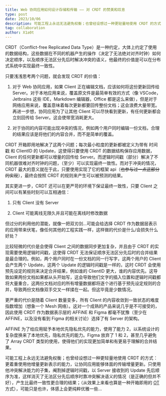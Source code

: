```yaml
---
title: Web 协同应用如何设计存储和传输 —— 对 CRDT 的赞美和叹息
type: post
date: 2023/10/06
description: 可能工程上永远无法避免权衡；也曾经设想过一种更轻量地使用 CRDT 的方式...
tag: collaboration
author: X1a0t
---
```


CRDT（Conflict-free Replicated Data Type）是一种约定，大体上约定了使用的数据结构，这些数据在不同的机器产生的操作（决定了无法绝对对齐时钟）如何决定顺序，以及顺序无法区分先后时解决冲突的语义，他最终的价值是可以在分布式系统中实现最终一致性。

只要浅浅思考两个问题，就会发现 CRDT 的价值：

1. 对于 Web 协同应用，如果 Client 正在编辑文档，应该如何将这份更新回传给 Server。对于本地应用来说，覆盖原文件是最简单有效的方式（像 VSCode，Jetbrains 这些 IDE，Markdown 编辑器，Office 都是这么来做），但是对于网络应用来说，覆盖意味着每次更新都要回传整份文档；这会浪费大量带宽。再进一步想，协同应用为了让其他 Client 可以尽快看到更新，有任何更新都会立刻回传给 Server。这会使带宽消耗更大。

2. 对于协同的内容可能出现冲突的情况，例如两个用户同时编辑一份文档，合理的结果应该是将他们的内容合并，而不是简单的覆盖。

CRDT 开箱即用地解决了这两个问题；每次最小粒度的更新都被定义为带有 时间戳 和 ClientID 的 Update，这使得只要使用 CRDT 的数据结构保存应用数据，Client 的任何更新都可以增量的回传给 Server。而逻辑时间戳（部分）解决了不同机器很难对齐时钟的问题，（至少）可以实现最终一致性。而对于冲突的情况，CRDT 最大的意义就在于此，只要使用实现了它的框架 api（~~也参与过一点这部分的实现~~），最终会按照 CRDT 的规则来产生可以被预测的结果。

其实更进一步，CRDT 还可以在更严苛的环境下保证最终一致性，只要 Client 之间可以有某些时刻可以互相通信：

1. 只有 Client 没有 Server

2. Client 可能离线无限久并且可能在离线时修改数据

但过分的利用他的潜能，就像一把双刃剑...可能会给选择 CRDT 作为数据层表示的应用带来伏笔，像任何其他的工程实践一样，这样做的代价是什么/会损失什么好处？

比较轻微的代价是会使得 Client 之间的数据同步更加复杂，并且由于 CRDT 的实现需要使用逻辑时间戳，这使得 CRDT 无法保证顺序无法区分先后时的合并结果是最合理的。例如，两个用户同时在一份文档的同一行写字，这两个用户的 Client 会产生两个 Update，这两个 Update 的逻辑时间戳是一样的，这时 CRDT 会使用预先设定的规则来决定合并结果，例如谁的 ClientID 更大，谁的内容优先。这导致如果两份文档如果都从头开始写，这会导致他们文字的插入位置和逻辑时间戳都将大量重合，这两份文档对应的所有增量数据都将逐个进行基于预先设定规则的合并，导致两份文档像双手交叉一样揉在一起。但这毕竟是少数情况。

更严重的代价是随着 Client 数量变多，所有 Client 的内容收敛到一致状态的难度指数增加（想象一个 Mesh 网络）。这对一个成熟的产品来说几乎是不可接受的，因此使用 CRDT 作为数据表示层的 AFFiNE 和 Figma 都毫不犹豫（至少在 AFFiNE，以及没有看到 Figma 的相关讨论）选择了有 Server 的架构。

AFFiNE 为了给应用赋予本地优先隐私优先的能力，使用了能力 2，以系统设计的复杂度换来了本地优先，隐私优先的能力。Figma 放弃了 1 和 2，甚至几乎避免了 Array CRDT 类型的使用，使得他们的实现更加简单和有更易于理解的合并结果。

可能工程上永远无法避免权衡；也曾经设想过一种更轻量地使用 CRDT 的方式：更着重使用他增量更新表示的能力，让协同应用能够体面的传输增量更新。只使用他冲突解决能力的子集，阉割掉逻辑时间戳，以 Server 接收到的 Update 先后顺序为准，这样消灭了无法区分先后顺序时靠冲突解决语义的情况（是正确的但并不好），产生比最终一致性更合理的结果；（从效果上来看也算是一种开箱即用的 [OT](https://www.enjoyalgorithms.com/blog/design-google-docs) 方式），可能只是也许，体感上会更纯粹优雅一些...
